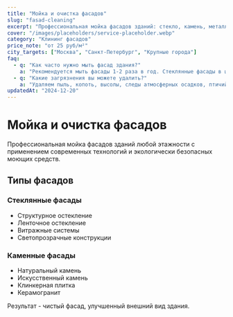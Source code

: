 ```yaml
---
title: "Мойка и очистка фасадов"
slug: "fasad-cleaning"
excerpt: "Профессиональная мойка фасадов зданий: стекло, камень, металл, композит. Удаление загрязнений, высолов, граффити."
cover: "/images/placeholders/service-placeholder.webp"
category: "Клининг фасадов"
price_note: "от 25 руб/м²"
city_targets: ["Москва", "Санкт-Петербург", "Крупные города"]
faq:
  - q: "Как часто нужно мыть фасад здания?"
    a: "Рекомендуется мыть фасады 1-2 раза в год. Стеклянные фасады в центре города требуют более частой мойки - до 4 раз в год."
  - q: "Какие загрязнения вы можете удалить?"
    a: "Удаляем пыль, копоть, высолы, следы атмосферных осадков, птичий помет, граффити, жировые пятна. Используем специальные средства для каждого типа загрязнений."
updatedAt: "2024-12-20"
---
```


# Мойка и очистка фасадов

Профессиональная мойка фасадов зданий любой этажности с применением современных технологий 
и экологически безопасных моющих средств.

## Типы фасадов

### Стеклянные фасады
- Структурное остекление
- Ленточное остекление
- Витражные системы
- Светопрозрачные конструкции

### Каменные фасады
- Натуральный камень
- Искусственный камень
- Клинкерная плитка
- Керамогранит

Результат - чистый фасад, улучшенный внешний вид здания.